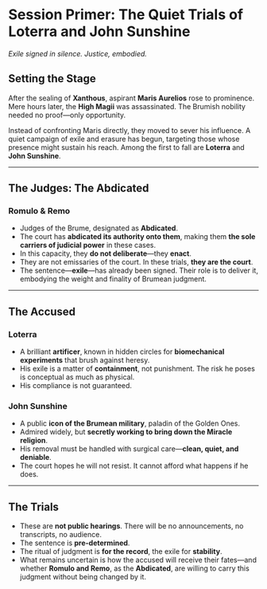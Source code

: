 # Session Primer: The Quiet Trials of Loterra and John Sunshine

_Exile signed in silence. Justice, embodied._

## Setting the Stage

After the sealing of **Xanthous**, aspirant **Maris Aurelios** rose to prominence. Mere hours later, the **High Magii** was assassinated. The Brumish nobility needed no proof—only opportunity.

Instead of confronting Maris directly, they moved to sever his influence. A quiet campaign of exile and erasure has begun, targeting those whose presence might sustain his reach. Among the first to fall are **Loterra** and **John Sunshine**.

---

## The Judges: The Abdicated

### Romulo & Remo

- Judges of the Brume, designated as **Abdicated**.
- The court has **abdicated its authority onto them**, making them **the sole carriers of judicial power** in these cases.
- In this capacity, they **do not deliberate**—they **enact**.
- They are not emissaries of the court. In these trials, **they are the court**.
- The sentence—**exile**—has already been signed. Their role is to deliver it, embodying the weight and finality of Brumean judgment.

---

## The Accused

### Loterra

- A brilliant **artificer**, known in hidden circles for **biomechanical experiments** that brush against heresy.
- His exile is a matter of **containment**, not punishment. The risk he poses is conceptual as much as physical.
- His compliance is not guaranteed.

### John Sunshine

- A public **icon of the Brumean military**, paladin of the Golden Ones.
- Admired widely, but **secretly working to bring down the Miracle religion**.
- His removal must be handled with surgical care—**clean, quiet, and deniable**.
- The court hopes he will not resist. It cannot afford what happens if he does.

---

## The Trials

- These are **not public hearings**. There will be no announcements, no transcripts, no audience.
- The sentence is **pre-determined**.
- The ritual of judgment is **for the record**, the exile for **stability**.
- What remains uncertain is how the accused will receive their fates—and whether **Romulo and Remo**, as the **Abdicated**, are willing to carry this judgment without being changed by it.
